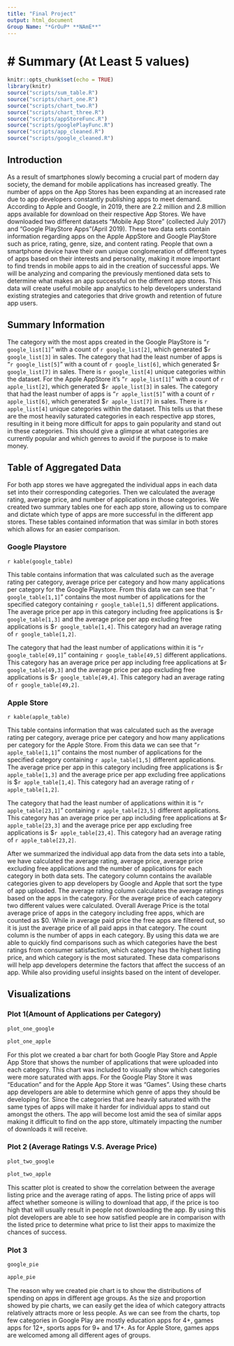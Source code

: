 ```yaml
---
title: "Final Project"
output: html_document
Group Name: "*GrOuP* **NAmE**"
---
```



# Summary (At Least 5 values)
=======
```r
knitr::opts_chunk$set(echo = TRUE)
library(knitr)
source("scripts/sum_table.R")
source("scripts/chart_one.R")
source("scripts/chart_two.R")
source("scripts/chart_three.R")
source("scripts/appStoreFunc.R")
source("scripts/googlePlayFunc.R")
source("scripts/app_cleaned.R")
source("scripts/google_cleaned.R")
```

## Introduction

As a result of smartphones slowly becoming a crucial part of modern day society, the demand for mobile applications has increased greatly. The number of apps on the App Stores has been expanding at an increased rate due to app developers constantly publishing apps to meet demand. According to Apple and Google, in 2019, there are 2.2 million and 2.8 million apps available for download on their respective App Stores.
We have downloaded two different datasets “Mobile App Store” (collected July 2017)  and “Google PlayStore Apps”(April 2019). These two data sets contain information regarding apps on the Apple AppStore and Google PlayStore such as price, rating, genre, size, and content rating. 
People that own a smartphone device have their own unique conglomeration of different types of apps based on their interests and personality, making it more important to find trends in mobile apps to aid in the creation of successful apps. We will be analyzing and comparing the previously mentioned data sets to determine what makes an app successful on the different app stores. This data will create useful mobile app analytics to help developers understand existing strategies and categories that drive growth and retention of future app users.

## Summary Information
The category with the most apps created in the Google PlayStore is "`r google_list[1]`" with a count of `r google_list[2]`, which generated \$`r google_list[3]` in sales. The category that had the least number of apps is "`r google_list[5]`" with a count of `r google_list[6]`, which generated \$`r google_list[7]` in sales. There is `r google_list[4]` unique categories within the dataset. For the Apple AppStore it's "`r apple_list[1]`" with a count of `r apple_list[2]`, which generated \$`r apple_list[3]` in sales. The category that had the least number of apps is "`r apple_list[5]`" with a count of `r apple_list[6]`, which generated \$`r apple_list[7]` in sales. There is `r apple_list[4]` unique categories within the dataset. This tells us that these are the most heavily saturated categories in each respective app stores, resulting in it being more difficult for apps to gain popularity and stand out in these categories. This should give a glimpse at what categories are currently popular and which genres to avoid if the purpose is to make money.

## Table of Aggregated Data
For both app stores we have aggregated the individual apps in each data set into their corresponding categories. Then we calculated the average rating, average price, and number of applications in those categories. We created two summary tables one for each app store, allowing us to compare and dictate which type of apps are more successful in the different app stores. These tables contained information that was similar in both stores which allows for an easier comparison.

### Google Playstore
`r kable(google_table)`

This table contains information that was calculated such as the average rating per category, average price per category and how many applications per category for the Google Playstore. From this data we can see that "`r google_table[1,1]`" contains the most number of applications for the specified category containing `r google_table[1,5]` different applications. The average price per app in this category including free applications is \$`r google_table[1,3]` and the average price per app excluding free applications is \$`r google_table[1,4]`. This category had an average rating of `r google_table[1,2]`.

The category that had the least number of applications within it is "`r google_table[49,1]`" containing `r google_table[49,5]` different applications. This category has an average price per app including free applications at \$`r google_table[49,3]` and the average price per app excluding free applications is \$`r google_table[49,4]`. This category had an average rating of `r google_table[49,2]`.


### Apple Store
`r kable(apple_table)`

This table contains information that was calculated such as the average rating per category, average price per category and how many applications per category for the Apple Store. From this data we can see that "`r apple_table[1,1]`" contains the most number of applications for the specified category containing `r apple_table[1,5]` different applications. The average price per app in this category including free applications is \$`r apple_table[1,3]` and the average price per app excluding free applications is \$`r apple_table[1,4]`. This category had an average rating of `r apple_table[1,2]`.

The category that had the least number of applications within it is "`r apple_table[23,1]`" containing `r apple_table[23,5]` different applications. This category has an average price per app including free applications at \$`r apple_table[23,3]` and the average price per app excluding free applications is \$`r apple_table[23,4]`. This category had an average rating of `r apple_table[23,2]`.

After we summarized the individual app data from the data sets into a table, we have calculated the average rating, average price, average price excluding free applications and the number of applications for each category in both data sets. The category column contains the available categories given to app developers by Google and Apple that sort the type of app uploaded. The average rating column calculates the average ratings based on the apps in the category. For the average price of each category two different values were calculated. Overall Average Price is the total average price of apps in the category including free apps, which are counted as $0. While in average paid price the free apps are filtered out, so it is just the average price of all paid apps in that category. The count column is the number of apps in each category. By using this data we are able to quickly find comparisons such as which categories have the best ratings from consumer satisfaction, which category has the highest listing price, and which category is the most saturated. These data comparisons will help app developers determine the factors that affect the success of an app. While also providing useful insights based on the intent of developer.

## Visualizations
### Plot 1(Amount of Applications per Category)
```r
plot_one_google
```

```r
plot_one_apple
```

For this plot we created a bar chart for both Google Play Store and Apple App Store that shows the number of applications that were uploaded into each category. This chart was included to visually show which categories were more saturated with apps. For the Google Play Store it was “Education” and for the Apple App Store it was “Games”. Using these charts app developers are able to determine which genre of apps they should be developing for. Since the categories that are heavily saturated with the same types of apps will make it harder for individual apps to stand out amongst the others. The app will become lost amid the sea of similar apps making it difficult to find on the app store, ultimately impacting the number of downloads it will receive. 


### Plot 2 (Average Ratings V.S. Average Price)
```r
plot_two_google
```

```r
plot_two_apple
```

This scatter plot is created to show the correlation between the average listing price and the average rating of apps. The listing price of apps will affect whether someone is willing to download that app, if the price is too high that will usually result in people not downloading the app. By using this plot developers are able to see how satisfied people are in comparison with the listed price to determine what price to list their apps to maximize the chances of success.


### Plot 3
```r
google_pie
```

```r
apple_pie
```

The reason why we created pie chart is to show the distributions of spending on apps in different age groups. As the size and proportion showed by pie charts, we can easily get the idea of which category attracts relatively attracts more or less people. As we can see from the charts, top few categories in Google Play are mostly education apps for 4+, games apps for 12+, sports apps for 9+ and 17+. As for Apple Store, games apps are welcomed among all different ages of groups.
